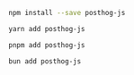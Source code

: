 <MultiLanguage>

```bash file=npm
npm install --save posthog-js
```

```bash file=Yarn
yarn add posthog-js
```

```bash file=pnpm
pnpm add posthog-js
```

```bash file=Bun
bun add posthog-js
```

</MultiLanguage>